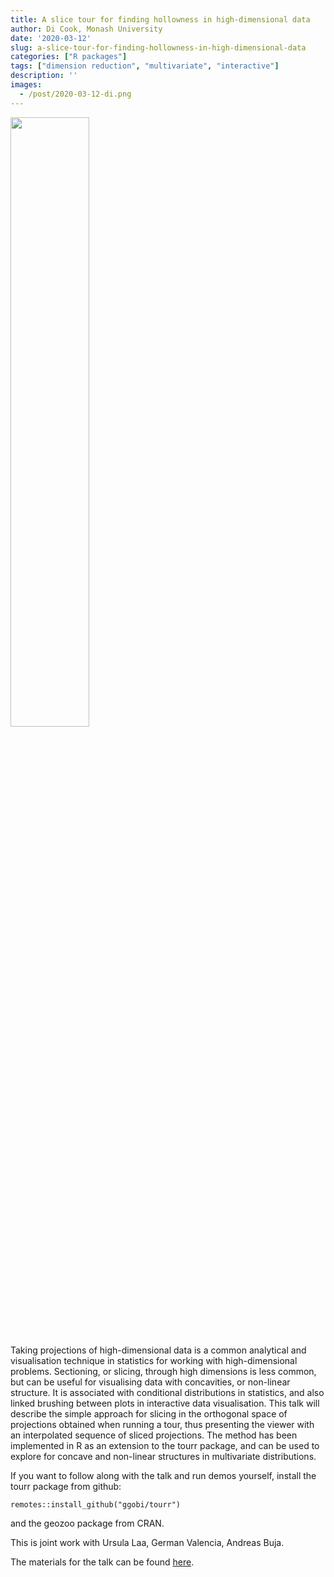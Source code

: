 ```yaml
---
title: A slice tour for finding hollowness in high-dimensional data
author: Di Cook, Monash University
date: '2020-03-12'
slug: a-slice-tour-for-finding-hollowness-in-high-dimensional-data
categories: ["R packages"]
tags: ["dimension reduction", "multivariate", "interactive"]
description: ''
images:
  - /post/2020-03-12-di.png
---
```


![](/post/2020-03-12-di.png){width=50%}

Taking projections of high-dimensional data is a common analytical and visualisation technique in statistics for working with high-dimensional problems. Sectioning, or slicing, through high dimensions is less common, but can be useful for visualising data with concavities, or non-linear structure. It is associated with conditional distributions in statistics, and also linked brushing between plots in interactive data visualisation. This talk will describe the simple approach for  slicing in the orthogonal space of projections obtained when running a tour, thus presenting the viewer with an interpolated sequence of sliced projections. The method has been implemented in R as an extension to the tourr package, and can be used to explore for concave and non-linear structures in multivariate distributions.

If you want to follow along with the talk and run demos yourself, install the tourr package from github:

`remotes::install_github("ggobi/tourr")`

and the geozoo package from CRAN.

This is joint work with Ursula Laa, German Valencia, Andreas Buja. 

The materials for the talk can be found [here](https://github.com/dicook/ISUGG_2020).
